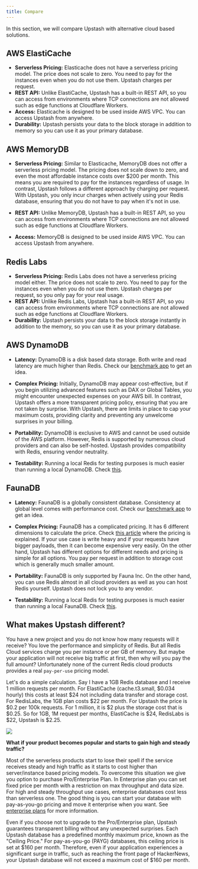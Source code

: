 ```yaml
---
title: Compare
---
```


In this section, we will compare Upstash with alternative cloud based solutions.

## AWS ElastiCache

- **Serverless Pricing:** Elasticache does not have a serverless pricing model.
  The price does not scale to zero. You need to pay for the instances even when
  you do not use them. Upstash charges per request.
- **REST API:** Unlike ElastiCache, Upstash has a built-in REST API, so you can
  access from environments where TCP connections are not allowed such as edge
  functions at Cloudflare Workers.
- **Access:** Elasticache is designed to be used inside AWS VPC. You can access
  Upstash from anywhere.
- **Durability:** Upstash persists your data to the block storage in addition to
  memory so you can use it as your primary database.

## AWS MemoryDB

- **Serverless Pricing:** Similar to Elasticache, MemoryDB does not offer a
  serverless pricing model. The pricing does not scale down to zero, and even
  the most affordable instance costs over \$200 per month. This means you are
  required to pay for the instances regardless of usage. In contrast, Upstash
  follows a different approach by charging per request. With Upstash, you only
  incur charges when actively using your Redis database, ensuring that you do
  not have to pay when it's not in use.

- **REST API:** Unlike MemoryDB, Upstash has a built-in REST API, so you can
  access from environments where TCP connections are not allowed such as edge
  functions at Cloudflare Workers.

- **Access:** MemoryDB is designed to be used inside AWS VPC. You can access
  Upstash from anywhere.

## Redis Labs

- **Serverless Pricing:** Redis Labs does not have a serverless pricing model
  either. The price does not scale to zero. You need to pay for the instances
  even when you do not use them. Upstash charges per request, so you only pay
  for your real usage.
- **REST API:** Unlike Redis Labs, Upstash has a built-in REST API, so you can
  access from environments where TCP connections are not allowed such as edge
  functions at Cloudflare Workers.
- **Durability:** Upstash persists your data to the block storage instantly in
  addition to the memory, so you can use it as your primary database.

## AWS DynamoDB

- **Latency:** DynamoDB is a disk based data storage. Both write and read
  latency are much higher than Redis. Check our
  [benchmark app](https://serverless-battleground.vercel.app/) to get an idea.

- **Complex Pricing:** Initially, DynamoDB may appear cost-effective, but if you
  begin utilizing advanced features such as DAX or Global Tables, you might
  encounter unexpected expenses on your AWS bill. In contrast, Upstash offers a
  more transparent pricing policy, ensuring that you are not taken by surprise.
  With Upstash, there are limits in place to cap your maximum costs, providing
  clarity and preventing any unwelcome surprises in your billing.

- **Portability:** DynamoDB is exclusive to AWS and cannot be used outside of
  the AWS platform. However, Redis is supported by numerous cloud providers and
  can also be self-hosted. Upstash provides compatibility with Redis, ensuring
  vendor neutrality.

- **Testability:** Running a local Redis for testing purposes is much easier
  than running a local DynamoDB. Check
  [this](https://stackoverflow.com/questions/26901613/easier-dynamodb-local-testing).

## FaunaDB

- **Latency:** FaunaDB is a globally consistent database. Consistency at global
  level comes with performance cost. Check our
  [benchmark app](https://serverless-battleground.vercel.app/) to get an idea.

- **Complex Pricing:** FaunaDB has a complicated pricing. It has 6 different
  dimensions to calculate the price. Check
  [this article](https://docs.fauna.com/fauna/current/concepts/billing) where
  the pricing is explained. If your use case is write heavy and if your requests
  have bigger payloads, then it can become expensive very easily. On the other
  hand, Upstash has different options for different needs and pricing is simple
  for all options. You pay per request in addition to storage cost which is
  generally much smaller amount.

- **Portability:** FaunaDB is only supported by Fauna Inc. On the other hand,
  you can use Redis almost in all cloud providers as well as you can host Redis
  yourself. Upstash does not lock you to any vendor.

- **Testability:** Running a local Redis for testing purposes is much easier
  than running a local FaunaDB. Check
  [this](https://dev.to/englishcraig/how-to-set-up-faunadb-for-local-development-5ha7).

## What makes Upstash different?

You have a new project and you do not know how many requests will it receive?
You love the performance and simplicity of Redis. But all Redis Cloud services
charge you per instance or per GB of memory. But maybe your application will not
receive big traffic at first, then why will you pay the full amount?
Unfortunately none of the current Redis cloud products provides a real
`pay-per-use` pricing model.

Let's do a simple calculation. Say I have a 1GB Redis database and I receive 1
million requests per month. For ElastiCache (cache.t3.small, \$0.034 hourly) this
costs at least \$24 not including data transfer and storage cost. For RedisLabs,
the 1GB plan costs \$22 per month. For Upstash the price is \$0.2 per 100k
requests. For 1 million, it is \$2 plus the storage cost that is \$0.25. So for
1GB, 1M request per months, ElastiCache is \$24, RedisLabs is \$22, Upstash is
$2.25.

<Frame>
  <img src="/img/compare/comparecosts.png" />
</Frame>

**What if your product becomes popular and starts to gain high and steady
traffic?**

Most of the serverless products start to lose their spell if the service
receives steady and high traffic as it starts to cost higher than
server/instance based pricing models. To overcome this situation we give you
option to purchase Pro/Enterprise Plan. In Enterprise plan you can set fixed
price per month with a restriction on max throughput and data size. For high and
steady throughput use cases, enterprise databases cost less than serverless one.
The good thing is you can start your database with pay-as-you-go pricing and
move it enterprise when you want. See [enterprise plans](/redis/overall/enterprise) for more
information.

Even if you choose not to upgrade to the Pro/Enterprise plan, Upstash guarantees
transparent billing without any unexpected surprises. Each Upstash database has
a predefined monthly maximum price, known as the "Ceiling Price." For
pay-as-you-go (PAYG) databases, this ceiling price is set at \$160 per month.
Therefore, even if your application experiences a significant surge in traffic,
such as reaching the front page of HackerNews, your Upstash database will not
exceed a maximum cost of \$160 per month.

